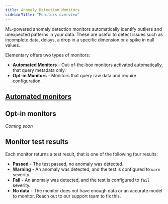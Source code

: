 ```yaml
---
title: Anomaly Detection Monitors
sidebarTitle: "Monitors overview"
---
```





<CloudFeatureTag />

ML-powered anomaly detection monitors automatically identify outliers and unexpected patterns in your data.
These are useful to detect issues such as incomplete data, delays, a drop in a specific dimension or a spike in null values.

Elementary offers two types of monitors: 

- **Automated Monitors** - Out-of-the-box monitors activated automatically, that query metadata only. 
- **Opt-in Monitors** - Monitors that query raw data and require configuration.

## [Automated monitors](/cloud/features/anomaly-detection/automated-monitors)

<AutomatedMonitorsIntro />

<AutomatedMonitorsCards />

## Opt-in monitors

_Coming soon_


## Monitor test results

Each monitor returns a test result, that is one of the following four results:

- **Passed** - The test passed, no anomaly was detected.
- **Warning** - An anomaly was detected, and the test is configured to `warn` severity.
- **Fail** - An anomaly was detected, and the test is configured to `fail` severity.
- **No data** - The monitor does not have enough data or an accurate model to monitor. Reach out to our support team to fix this.
